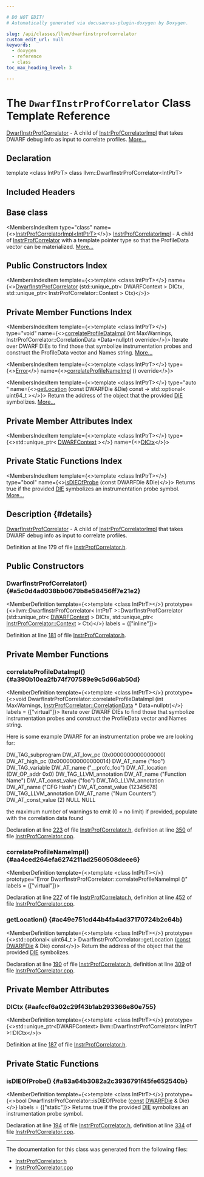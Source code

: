 ```yaml
---

# DO NOT EDIT!
# Automatically generated via docusaurus-plugin-doxygen by Doxygen.

slug: /api/classes/llvm/dwarfinstrprofcorrelator
custom_edit_url: null
keywords:
  - doxygen
  - reference
  - class
toc_max_heading_level: 3

---
```





# The `DwarfInstrProfCorrelator` Class Template Reference

<DoxygenPage pluginConfig={pluginConfig}>

<a href="/docs/api/classes/llvm/dwarfinstrprofcorrelator">DwarfInstrProfCorrelator</a> - A child of <a href="/docs/api/classes/llvm/instrprofcorrelatorimpl">InstrProfCorrelatorImpl</a> that takes DWARF debug info as input to correlate profiles. <a href="#details">More...</a>

## Declaration

<CodeBlock>template &lt;class IntPtrT&gt;
class llvm::DwarfInstrProfCorrelator&lt;IntPtrT&gt;</CodeBlock>

## Included Headers

<IncludesList>
<IncludesListItem
  filePath="llvm/ProfileData/InstrProfCorrelator.h"
  permalink="/docs/api/files/include/include/llvm/include/llvm/profiledata/instrprofcorrelator-h"
  isLocal="true" />
</IncludesList>

## Base class

<MembersIndex>

<MembersIndexItem
  type="class"
  name={<><a href="/docs/api/classes/llvm/instrprofcorrelatorimpl">InstrProfCorrelatorImpl&lt;IntPtrT&gt;</a></>}>
<a href="/docs/api/classes/llvm/instrprofcorrelatorimpl">InstrProfCorrelatorImpl</a> - A child of <a href="/docs/api/classes/llvm/instrprofcorrelator">InstrProfCorrelator</a> with a template pointer type so that the ProfileData vector can be materialized. <a href="/docs/api/classes/llvm/instrprofcorrelatorimpl/#details">More...</a>
</MembersIndexItem>

</MembersIndex>

## Public Constructors Index

<MembersIndex>

<MembersIndexItem
  template={<>template &lt;class IntPtrT&gt;</>}
  name={<><a href="#a5c0d4ad038bb0679b8e58456ff7e21e2">DwarfInstrProfCorrelator</a> (std::unique&#95;ptr&lt; DWARFContext &gt; DICtx, std::unique&#95;ptr&lt; InstrProfCorrelator::Context &gt; Ctx)</>}>
</MembersIndexItem>

</MembersIndex>

## Private Member Functions Index

<MembersIndex>

<MembersIndexItem
  template={<>template &lt;class IntPtrT&gt;</>}
  type="void"
  name={<><a href="#a390b10ea2fb74f707589e9c5d66ab50d">correlateProfileDataImpl</a> (int MaxWarnings, InstrProfCorrelator::CorrelationData &#42;Data=nullptr) override</>}>
Iterate over DWARF DIEs to find those that symbolize instrumentation probes and construct the ProfileData vector and Names string. <a href="#a390b10ea2fb74f707589e9c5d66ab50d">More...</a>
</MembersIndexItem>

<MembersIndexItem
  template={<>template &lt;class IntPtrT&gt;</>}
  type={<><a href="/docs/api/classes/llvm/error">Error</a></>}
  name={<><a href="#aa4ced264efa6274211ad2560508deee6">correlateProfileNameImpl</a> () override</>}>
</MembersIndexItem>

<MembersIndexItem
  template={<>template &lt;class IntPtrT&gt;</>}
  type="auto "
  name={<><a href="#ac49e751cd44b4fa4ad37170724b2c64b">getLocation</a> (const DWARFDie &amp;Die) const -&gt; std::optional&lt; uint64&#95;t &gt;</>}>
Return the address of the object that the provided <a href="/docs/api/classes/llvm/die">DIE</a> symbolizes. <a href="#ac49e751cd44b4fa4ad37170724b2c64b">More...</a>
</MembersIndexItem>

</MembersIndex>

## Private Member Attributes Index

<MembersIndex>

<MembersIndexItem
  template={<>template &lt;class IntPtrT&gt;</>}
  type={<>std::unique&#95;ptr&lt; <a href="/docs/api/classes/llvm/dwarfcontext">DWARFContext</a> &gt;</>}
  name={<><a href="#aafccf6a02c29f43b1ab293366e80e755">DICtx</a></>}>
</MembersIndexItem>

</MembersIndex>

## Private Static Functions Index

<MembersIndex>

<MembersIndexItem
  template={<>template &lt;class IntPtrT&gt;</>}
  type="bool"
  name={<><a href="#a83a64b3082a2c3936791f45fe652540b">isDIEOfProbe</a> (const DWARFDie &amp;Die)</>}>
Returns true if the provided <a href="/docs/api/classes/llvm/die">DIE</a> symbolizes an instrumentation probe symbol. <a href="#a83a64b3082a2c3936791f45fe652540b">More...</a>
</MembersIndexItem>

</MembersIndex>

## Description {#details}

<a href="/docs/api/classes/llvm/dwarfinstrprofcorrelator">DwarfInstrProfCorrelator</a> - A child of <a href="/docs/api/classes/llvm/instrprofcorrelatorimpl">InstrProfCorrelatorImpl</a> that takes DWARF debug info as input to correlate profiles.

Definition at line 179 of file <a href="/docs/api/files/include/include/llvm/include/llvm/profiledata/instrprofcorrelator-h">InstrProfCorrelator.h</a>.

<SectionDefinition>

## Public Constructors

### DwarfInstrProfCorrelator() {#a5c0d4ad038bb0679b8e58456ff7e21e2}

<MemberDefinition
  template={<>template &lt;class IntPtrT&gt;</>}
  prototype={<>llvm::DwarfInstrProfCorrelator&lt; IntPtrT &gt;::DwarfInstrProfCorrelator (std::unique&#95;ptr&lt; <a href="/docs/api/classes/llvm/dwarfcontext">DWARFContext</a> &gt; DICtx, std::unique&#95;ptr&lt; <a href="/docs/api/structs/llvm/instrprofcorrelator/context">InstrProfCorrelator::Context</a> &gt; Ctx)</>}
  labels = {["inline"]}>

Definition at line <a href="/docs/api/files/include/include/llvm/include/llvm/profiledata/instrprofcorrelator-h/#l00181">181</a> of file <a href="/docs/api/files/include/include/llvm/include/llvm/profiledata/instrprofcorrelator-h">InstrProfCorrelator.h</a>.
</MemberDefinition>

</SectionDefinition>

<SectionDefinition>

## Private Member Functions

### correlateProfileDataImpl() {#a390b10ea2fb74f707589e9c5d66ab50d}

<MemberDefinition
  template={<>template &lt;class IntPtrT&gt;</>}
  prototype={<>void DwarfInstrProfCorrelator::correlateProfileDataImpl (int MaxWarnings, <a href="/docs/api/structs/llvm/instrprofcorrelator/correlationdata">InstrProfCorrelator::CorrelationData</a> &#42; Data=nullptr)</>}
  labels = {["virtual"]}>
Iterate over DWARF DIEs to find those that symbolize instrumentation probes and construct the ProfileData vector and Names string.

Here is some example DWARF for an instrumentation probe we are looking for: 
<ProgramListing>

<CodeLine><span class="doxyHighlight">DW&#95;TAG&#95;subprogram</span></CodeLine>
<CodeLine><span class="doxyHighlight">DW&#95;AT&#95;low&#95;pc  (0x0000000000000000)</span></CodeLine>
<CodeLine><span class="doxyHighlight">DW&#95;AT&#95;high&#95;pc (0x0000000000000014)</span></CodeLine>
<CodeLine><span class="doxyHighlight">DW&#95;AT&#95;name  (</span><span class="doxyHighlightStringLiteral">&quot;foo&quot;</span><span class="doxyHighlight">)</span></CodeLine>
<CodeLine><span class="doxyHighlight">  DW&#95;TAG&#95;variable</span></CodeLine>
<CodeLine><span class="doxyHighlight">    DW&#95;AT&#95;name  (</span><span class="doxyHighlightStringLiteral">&quot;&#95;&#95;profc&#95;foo&quot;</span><span class="doxyHighlight">)</span></CodeLine>
<CodeLine><span class="doxyHighlight">    DW&#95;AT&#95;location  (DW&#95;OP&#95;addr 0x0)</span></CodeLine>
<CodeLine><span class="doxyHighlight">    DW&#95;TAG&#95;LLVM&#95;annotation</span></CodeLine>
<CodeLine><span class="doxyHighlight">      DW&#95;AT&#95;name  (</span><span class="doxyHighlightStringLiteral">&quot;Function Name&quot;</span><span class="doxyHighlight">)</span></CodeLine>
<CodeLine><span class="doxyHighlight">      DW&#95;AT&#95;const&#95;value (</span><span class="doxyHighlightStringLiteral">&quot;foo&quot;</span><span class="doxyHighlight">)</span></CodeLine>
<CodeLine><span class="doxyHighlight">    DW&#95;TAG&#95;LLVM&#95;annotation</span></CodeLine>
<CodeLine><span class="doxyHighlight">      DW&#95;AT&#95;name  (</span><span class="doxyHighlightStringLiteral">&quot;CFG Hash&quot;</span><span class="doxyHighlight">)</span></CodeLine>
<CodeLine><span class="doxyHighlight">      DW&#95;AT&#95;const&#95;value (12345678)</span></CodeLine>
<CodeLine><span class="doxyHighlight">    DW&#95;TAG&#95;LLVM&#95;annotation</span></CodeLine>
<CodeLine><span class="doxyHighlight">      DW&#95;AT&#95;name  (</span><span class="doxyHighlightStringLiteral">&quot;Num Counters&quot;</span><span class="doxyHighlight">)</span></CodeLine>
<CodeLine><span class="doxyHighlight">      DW&#95;AT&#95;const&#95;value (2)</span></CodeLine>
<CodeLine><span class="doxyHighlight">    NULL</span></CodeLine>
<CodeLine><span class="doxyHighlight">  NULL</span></CodeLine>

</ProgramListing>
 
<ParametersList title="Parameters">
<ParametersListItem name="MaxWarnings">the maximum number of warnings to emit (0 = no limit)</ParametersListItem>
<ParametersListItem name="Data">if provided, populate with the correlation data found</ParametersListItem>
</ParametersList>

Declaration at line <a href="/docs/api/files/include/include/llvm/include/llvm/profiledata/instrprofcorrelator-h/#l00223">223</a> of file <a href="/docs/api/files/include/include/llvm/include/llvm/profiledata/instrprofcorrelator-h">InstrProfCorrelator.h</a>, definition at line <a href="/docs/api/files/lib/lib/profiledata/instrprofcorrelator-cpp/#l00350">350</a> of file <a href="/docs/api/files/lib/lib/profiledata/instrprofcorrelator-cpp">InstrProfCorrelator.cpp</a>.
</MemberDefinition>

### correlateProfileNameImpl() {#aa4ced264efa6274211ad2560508deee6}

<MemberDefinition
  template={<>template &lt;class IntPtrT&gt;</>}
  prototype="Error DwarfInstrProfCorrelator::correlateProfileNameImpl ()"
  labels = {["virtual"]}>

Declaration at line <a href="/docs/api/files/include/include/llvm/include/llvm/profiledata/instrprofcorrelator-h/#l00227">227</a> of file <a href="/docs/api/files/include/include/llvm/include/llvm/profiledata/instrprofcorrelator-h">InstrProfCorrelator.h</a>, definition at line <a href="/docs/api/files/lib/lib/profiledata/instrprofcorrelator-cpp/#l00452">452</a> of file <a href="/docs/api/files/lib/lib/profiledata/instrprofcorrelator-cpp">InstrProfCorrelator.cpp</a>.
</MemberDefinition>

### getLocation() {#ac49e751cd44b4fa4ad37170724b2c64b}

<MemberDefinition
  template={<>template &lt;class IntPtrT&gt;</>}
  prototype={<>std::optional&lt; uint64&#95;t &gt; DwarfInstrProfCorrelator::getLocation (<a href="/docs/api/files/lib/lib/target/lib/target/aarch64/aarch64promoteconstant-cpp/#a90f8350fecae261c25be85d38b451bff">const</a> <a href="/docs/api/classes/llvm/dwarfdie">DWARFDie</a> &amp; Die) const</>}>
Return the address of the object that the provided <a href="/docs/api/classes/llvm/die">DIE</a> symbolizes.

Declaration at line <a href="/docs/api/files/include/include/llvm/include/llvm/profiledata/instrprofcorrelator-h/#l00190">190</a> of file <a href="/docs/api/files/include/include/llvm/include/llvm/profiledata/instrprofcorrelator-h">InstrProfCorrelator.h</a>, definition at line <a href="/docs/api/files/lib/lib/profiledata/instrprofcorrelator-cpp/#l00309">309</a> of file <a href="/docs/api/files/lib/lib/profiledata/instrprofcorrelator-cpp">InstrProfCorrelator.cpp</a>.
</MemberDefinition>

</SectionDefinition>

<SectionDefinition>

## Private Member Attributes

### DICtx {#aafccf6a02c29f43b1ab293366e80e755}

<MemberDefinition
  template={<>template &lt;class IntPtrT&gt;</>}
  prototype={<>std::unique&#95;ptr&lt;DWARFContext&gt; llvm::DwarfInstrProfCorrelator&lt; IntPtrT &gt;::DICtx</>}>

Definition at line <a href="/docs/api/files/include/include/llvm/include/llvm/profiledata/instrprofcorrelator-h/#l00187">187</a> of file <a href="/docs/api/files/include/include/llvm/include/llvm/profiledata/instrprofcorrelator-h">InstrProfCorrelator.h</a>.
</MemberDefinition>

</SectionDefinition>

<SectionDefinition>

## Private Static Functions

### isDIEOfProbe() {#a83a64b3082a2c3936791f45fe652540b}

<MemberDefinition
  template={<>template &lt;class IntPtrT&gt;</>}
  prototype={<>bool DwarfInstrProfCorrelator::isDIEOfProbe (<a href="/docs/api/files/lib/lib/target/lib/target/aarch64/aarch64promoteconstant-cpp/#a90f8350fecae261c25be85d38b451bff">const</a> <a href="/docs/api/classes/llvm/dwarfdie">DWARFDie</a> &amp; Die)</>}
  labels = {["static"]}>
Returns true if the provided <a href="/docs/api/classes/llvm/die">DIE</a> symbolizes an instrumentation probe symbol.

Declaration at line <a href="/docs/api/files/include/include/llvm/include/llvm/profiledata/instrprofcorrelator-h/#l00194">194</a> of file <a href="/docs/api/files/include/include/llvm/include/llvm/profiledata/instrprofcorrelator-h">InstrProfCorrelator.h</a>, definition at line <a href="/docs/api/files/lib/lib/profiledata/instrprofcorrelator-cpp/#l00334">334</a> of file <a href="/docs/api/files/lib/lib/profiledata/instrprofcorrelator-cpp">InstrProfCorrelator.cpp</a>.
</MemberDefinition>

</SectionDefinition>

<hr/>

The documentation for this class was generated from the following files:

<ul>
<li><a href="/docs/api/files/include/include/llvm/include/llvm/profiledata/instrprofcorrelator-h">InstrProfCorrelator.h</a></li>
<li><a href="/docs/api/files/lib/lib/profiledata/instrprofcorrelator-cpp">InstrProfCorrelator.cpp</a></li>
</ul>

</DoxygenPage>
